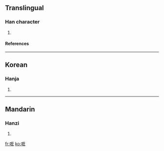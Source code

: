 ==Translingual==
===Han character===
{{Han char|rn=30|rad=口|as=05|sn=8|four=|canj=口竹尸弓 (RHSN), 口戈尸弓 (RISN)}}
# {{defn|Han|sort=口05}}
====References====
{{Han ref|kx=0181.200|dkj=03425|dj=0399.270|hdz=10608.090|uh=545D|ud=21597}}
----
==Korean==
===Hanja===
{{ko-hanja|hangeul=액|rv=aek|mr=aek}}
# {{defn|Korean}}
----
==Mandarin==
===Hanzi===
{{cmn-hanzi|pin=[[è]] ([[e4]])|wg=o<sup>4</sup>}}
# {{defn|Mandarin}}

[[fr:呝]]
[[ko:呝]]